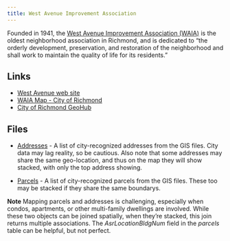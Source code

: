 ```yaml
---
title: West Avenue Improvement Association
---
```


Founded in 1941, the [West Avenue Improvement Association (WAIA)](https://westavenue.org) is the oldest
neighborhood association in Richmond, and is dedicated to 
"the orderly development, preservation, and restoration of the neighborhood and shall work to maintain the quality of life for its residents."

## Links

* [West Avenue web site](https://westavenue.org/)
* [WAIA Map - City of Richmond](https://www.rva.gov/sites/default/files/Planning/PDFDocuments/UsefulLinks/CivicGroupMaps/WestAvenueImprovementAssociation.pdf)
* [City of Richmond GeoHub](https://richmond-geo-hub-cor.hub.arcgis.com/)

## Files

* [Addresses](addresses_within_boundary.xlsx) - A list of city-recognized addresses from the GIS files. City data may lag reality, so be cautious. Also note that some addresses may share the same geo-location, and thus on the map they will show stacked, with only the top address showing.

* [Parcels](parcels_within_boundary.xlsx) - A list of city-recognized parcels from the GIS files.  These too may be stacked if they share the same boundarys.

**Note** Mapping parcels and addresses is challenging, especially when condos, apartments, or other multi-family dwellings are involved.  While these two objects can be joined spatially, when they're stacked, this join returns multiple associations.  The *AsrLocationBldgNum* field in the *parcels* table can be helpful, but not perfect.

